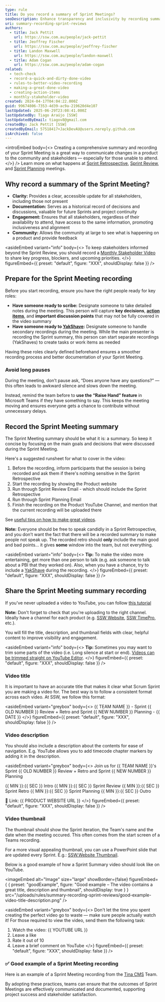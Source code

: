 ```yaml
---
type: rule
title: Do you record a summary of Sprint Meetings?
seoDescription: Enhance transparency and inclusivity by recording summaries of Sprint Reviews, providing stakeholders with clear updates and fostering community engagement.
uri: summary-recording-sprint-reviews
authors:
  - title: Jack Pettit
    url: https://ssw.com.au/people/jack-pettit
  - title: Jeoffrey Fischer
    url: https://ssw.com.au/people/jeoffrey-fischer
  - title: Landon Maxwell
    url: https://ssw.com.au/people/landon-maxwell
  - title: Adam Cogan
    url: https://ssw.com.au/people/adam-cogan
related:
  - tech-check
  - record-a-quick-and-dirty-done-video
  - rules-to-better-video-recording
  - making-a-great-done-video
  - creating-action-items
  - monthly-stakeholder-video
created: 2024-04-17T04:04:22.000Z
guid: 99674806-7353-4d39-ac9a-219620d4e107
lastUpdated: 2025-06-29T23:08:41.000Z
lastUpdatedBy: Tiago Araújo [SSW]
lastUpdatedByEmail: tiagov8@gmail.com
createdBy: Jack Pettit [SSW]
createdByEmail: 57518417+JackDevAU@users.noreply.github.com
isArchived: false
---
```


<introEmbed
  body={<>
Creating a comprehensive summary and recording of your Sprint Meeting is a great way to communicate changes in a product to the community and stakeholders — especially for those unable to attend.
  </>}
/>
Learn more on what happens at [Sprint Retrospective](/what-happens-at-retro-meetings), [Sprint Review](//what-happens-at-a-sprint-review-meeting), and [Sprint Planning](/what-happens-at-a-sprint-planning-meeting) meetings.

## Why record a summary of the Sprint Meeting?

* **Clarity:** Provides a clear, accessible update for all stakeholders, including those not present
* **Documentation:** Serves as a historical record of decisions and discussions, valuable for future Sprints and project continuity
* **Engagement:** Ensures that all stakeholders, regardless of their availability to attend, have access to the same information, promoting inclusiveness and alignment
* **Community:** Allows the community at large to see what is happening on a product and provide feedback

<asideEmbed
  variant="info"
  body={<>
    To keep stakeholders informed beyond the Sprint Review, you should record a [Monthly Stakeholder Video](/monthly-stakeholder-video) to share key progress, blockers, and upcoming priorities.
  </>}
  figureEmbed={{
    preset: "default",
    figure: "XXX",
    shouldDisplay: false
  }}
/>

## Prepare for the Sprint Meeting recording

Before you start recording, ensure you have the right people ready for key roles:

* **Have someone ready to scribe:** Designate someone to take detailed notes during the meeting. This person will capture **key decisions**, **[action items](/creating-action-items)**, and **important discussion points** that may not be fully covered in the video summary
* **Have someone ready to [YakShave](https://yakshaver.ai):** Designate someone to handle secondary recordings during the meeting. While the main presenter is recording the Sprint summary, this person can start separate recordings (YakShaves) to create tasks or work items as needed

Having these roles clearly defined beforehand ensures a smoother recording process and better documentation of your Sprint Meeting.

### Avoid long pauses

During the meeting, don’t pause ask, “Does anyone have any questions?” — this often leads to awkward silence and slows down the meeting.

Instead, remind the team before to **use the “Raise Hand” feature** in Microsoft Teams if they have something to say. This keeps the meeting moving and ensures everyone gets a chance to contribute without unnecessary delays.

## Record the Sprint Meeting summary

The Sprint Meeting summary should be what it is: a summary. So keep it concise by focusing on the main goals and decisions that were discussed during the Sprint Meeting.

Here's a suggested runsheet for what to cover in the video:

1. Before the recording, inform participants that the session is being recorded and ask them if there's nothing sensitive in the Sprint Retrospective
2. Start the recording by showing the Product website
3. Run through Sprint Review Email - which should include the Sprint Retrospective
4. Run through Sprint Planning Email
5. Finish the recording on the Product YouTube Channel, and mention that the current recording will be uploaded there

See [useful tips on how to make great videos](/making-a-great-done-video).

**Note:** Everyone should be free to speak candidly in a Sprint Retrospective, and you don’t want the fact that there will be a recorded summary to make people not speak up. The recorded retro should **only** include the main good and bad points... it gives **some** window into the team, but not everything.

<asideEmbed
  variant="info"
  body={<>
    **Tip:** To make the video more entertaining, get more than one person to talk (e.g. ask someone to talk about a PBI that they worked on). Also, when you have a chance, try to include a [YakShave](https://yakshaver.ai) during the recording.
  </>}
  figureEmbed={{
    preset: "default",
    figure: "XXX",
    shouldDisplay: false
  }}
/>

## Share the Sprint Meeting summary recording

If you've never uploaded a video to YouTube, you can follow [this tutorial](https://support.google.com/youtube/answer/57407?sjid=14705773004983041204-AP)

**Note:** Don't forget to check that you're uploading to the right channel. Ideally have a channel for each product (e.g. [SSW Website](https://www.youtube.com/channel/UCi7s9fJp6RlvHCMK2hATK7g), [SSW TimePro](https://www.youtube.com/channel/UCKf-M2C0b3_ca4kwzmvmERg), etc.).

You will fill the title, description, and thumbnail fields with clear, helpful content to improve visibility and engagement.

<asideEmbed
  variant="info"
  body={<>
    **Tip:** Sometimes you may want to trim some parts of the video (i.e. Long silence at start or end). [Videos can be trimmed straight on YouTube Editor](https://support.google.com/youtube/answer/9057455?hl=en).
  </>}
  figureEmbed={{
    preset: "default",
    figure: "XXX",
    shouldDisplay: false
  }}
/>

### Video title

It is important to have an accurate title that makes it clear what Scrum Sprint you are making a video for. The best way is to follow a consistent format across each video.
At SSW, we follow this format:

<asideEmbed
  variant="greybox"
  body={<>
    &#123;&#123; TEAM NAME &#125;&#125; - Sprint &#123;&#123; OLD NUMBER &#125;&#125; Review + Retro and Sprint &#123;&#123; NEW NUMBER &#125;&#125; Planning - &#123;&#123; DATE &#125;&#125;
  </>}
  figureEmbed={{
    preset: "default",
    figure: "XXX",
    shouldDisplay: false
  }}
/>

### Video description

You should also include a description about the contents for ease of navigation. E.g. YouTube allows you to add timecode chapter markers by adding it in the description.

<asideEmbed
  variant="greybox"
  body={<>
    Join us for &#123;&#123; TEAM NAME &#125;&#125;'s Sprint &#123;&#123; OLD NUMBER &#125;&#125; Review + Retro and Sprint &#123;&#123; NEW NUMBER &#125;&#125; Planning

&#123;&#123; MIN &#125;&#125;:&#123;&#123; SEC &#125;&#125; Intro
&#123;&#123; MIN &#125;&#125;:&#123;&#123; SEC &#125;&#125; Sprint Review
&#123;&#123; MIN &#125;&#125;:&#123;&#123; SEC &#125;&#125; Sprint Retro
&#123;&#123; MIN &#125;&#125;:&#123;&#123; SEC &#125;&#125; Sprint Planning
&#123;&#123; MIN &#125;&#125;:&#123;&#123; SEC &#125;&#125; Outro

🔗 Link: &#123;&#123; PRODUCT WEBSITE URL &#125;&#125;
  </>}
  figureEmbed={{
    preset: "default",
    figure: "XXX",
    shouldDisplay: false
  }}
/>

### Video thumbnail

The thumbnail should show the Sprint iteration, the Team's name and the date when the meeting occured. This often comes from the start screen of a Teams recording.

For a more visual appealing thumbnail, you can use a PowerPoint slide that are updated every Sprint. E.g.: [SSW.Website Thumbnail](https://sswcom.sharepoint.com/:p:/s/SSWWebsitev3/EXK91BgLmO9DnT9np2HabPoBm5vQiKfggtG3DqtDw-aQHA?e=Im08L9).

Below is a good example of how a Sprint Summary video should look like on YouTube.

<imageEmbed
  alt="Image"
  size="large"
  showBorder={false}
  figureEmbed={ {
    preset: "goodExample",
    figure: "Good example – The video contains a great title, description and thumbnail",
    shouldDisplay: true
  } }
  src="/uploads/rules/summary-recording-sprint-reviews/good-example-video-title-description.png"
/>

<asideEmbed
  variant="greybox"
  body={<>
    Don't let the time you spent creating the perfect video go to waste — make sure people actually watch it! For those required to view the video, send them the following task:

  1. Watch the video: &#123;&#123; YOUTUBE URL &#125;&#125;
  2. Leave a like
  3. Rate it out of 10
  4. Leave a brief comment on YouTube
  </>}
  figureEmbed={{
    preset: "default",
    figure: "XXX",
    shouldDisplay: false
  }}
/>

### ✅ Good example of a Sprint Meeting recording

Here is an example of a Sprint Meeting recording from the [Tina CMS](https://tina.io/) Team.

<youtubeEmbed url="https://www.youtube.com/watch?v=t3SlxTKiT6U" description="Video: TinaCMS - Sprint 23 Review and Sprint 24 Forecast (10 min)" />

By adopting these practices, teams can ensure that the outcomes of Sprint Meetings are effectively communicated and documented, supporting project success and stakeholder satisfaction.
